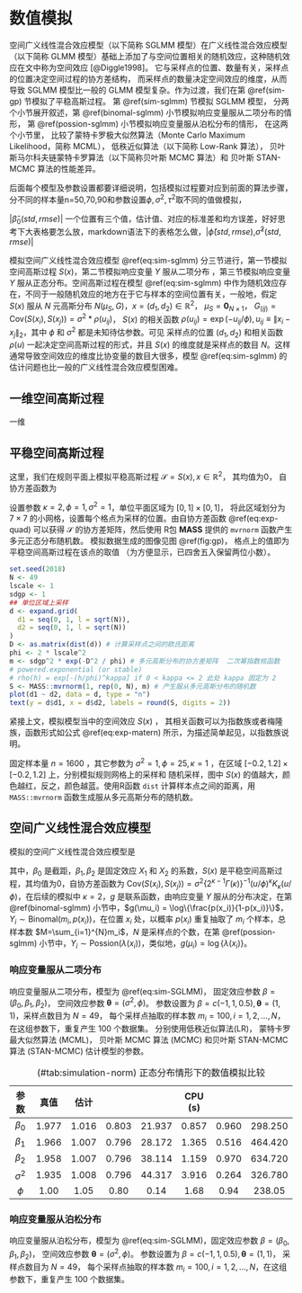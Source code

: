 # 数值模拟 {#simulations}

空间广义线性混合效应模型（以下简称 SGLMM 模型）在广义线性混合效应模型（以下简称 GLMM 模型）基础上添加了与空间位置相关的随机效应，这种随机效应在文中称为空间效应 [@Diggle1998]。 它与采样点的位置、数量有关，采样点的位置决定空间过程的协方差结构， 而采样点的数量决定空间效应的维度，从而导致 SGLMM 模型比一般的 GLMM 模型复杂。作为过渡，我们在第 \@ref(sim-gp) 节模拟了平稳高斯过程。 第 \@ref(sim-sglmm) 节模拟 SGLMM 模型， 分两个小节展开叙述，第 \@ref(binomal-sglmm) 小节模拟响应变量服从二项分布的情形，  第 \@ref(possion-sglmm) 小节模拟响应变量服从泊松分布的情形， 在这两个小节里， 比较了蒙特卡罗极大似然算法（Monte Carlo Maximum Likelihood，简称 MCML）， 低秩近似算法（以下简称 Low-Rank 算法）， 贝叶斯马尔科夫链蒙特卡罗算法（以下简称贝叶斯 MCMC 算法）和 贝叶斯 STAN-MCMC 算法的性能差异。

后面每个模型及参数设置都要详细说明，包括模拟过程要对应到前面的算法步骤，分不同的样本量n=50,70,90和参数设置$\phi,\sigma^2,\tau^2$取不同的值做模拟，

|$\hat\beta_0(std,rmse)$| 一个位置有三个值，估计值、对应的标准差和均方误差，好好思考下大表格要怎么放，markdown语法下的表格怎么做，|$\hat\phi(std,rmse)$,$\hat\sigma^2(std,rmse)$|

模拟空间广义线性混合效应模型 \@ref(eq:sim-sglmm) 分三节进行，第一节模拟空间高斯过程 $S(x)$，第二节模拟响应变量 $Y$ 服从二项分布 ，第三节模拟响应变量 $Y$ 服从正态分布。空间高斯过程在模型 \@ref(eq:sim-sglmm) 中作为随机效应存在，不同于一般随机效应的地方在于它与样本的空间位置有关，一般地，假定 $S(x)$ 服从 $N$ 元高斯分布 $N(\mu_{S},G)$，$x = (d_1,d_2) \in \mathbb{R}^2$， $\mu_{S} = \mathbf{0}_{N\times1}$， $G_{(ij)} = \mathrm{Cov}(S(x_i),S(x_j))=\sigma^2*\rho(u_{ij})$， $S(x)$ 的相关函数 $\rho(u_{ij}) = \exp(-u_{ij}/\phi), u_{ij} \equiv \|x_{i}-x_{j}\|_2$，其中 $\phi$ 和 $\sigma^2$ 都是未知待估参数。可见
采样点的位置 $(d_1,d_2)$ 和相关函数 $\rho(u)$ 一起决定空间高斯过程的形式，并且 $S(x)$ 的维度就是采样点的数目 $N$。这样通常导致空间效应的维度比协变量的数目大很多，模型 \@ref(eq:sim-sglmm) 的估计问题也比一般的广义线性混合效应模型困难。

\begin{equation}
g(\mu_i) = d(x_i)'\beta + S(x_i) + Z_i (\#eq:sim-sglmm)
\end{equation}

## 一维空间高斯过程

一维



## 平稳空间高斯过程 {#sim-gp}

这里，我们在规则平面上模拟平稳高斯过程 $\mathcal{S} = S(x), x \in \mathbb{R}^2$， 其均值为0， 自协方差函数为

\begin{equation}
\mathrm{Cov}(S(x_i),S(x_j)) = \sigma^2\exp\big\{-\big( \frac{ \| x_{i} - x_{j} \|_{2}}{\sqrt{2}\phi}\big)^{\kappa}\big\}  (\#eq:exp-quad)
\end{equation}

\noindent 设置参数 $\kappa = 2,\phi=1,\sigma^2=1$，单位平面区域为 $[0,1]\times[0,1]$， 将此区域划分为 $7\times 7$ 的小网格，设置每个格点为采样的位置。由自协方差函数 \@ref(eq:exp-quad) 可以获得 $\mathcal{S}$ 的协方差矩阵，然后使用 R包 **MASS** 提供的 `mvrnorm` 函数产生多元正态分布随机数。 模拟数据生成的图像见图 \@ref(fig:gp)， 格点上的值即为平稳空间高斯过程在该点的取值 （为方便显示，已四舍五入保留两位小数）。

```r
set.seed(2018)
N <- 49
lscale <- 1
sdgp <- 1
## 单位区域上采样
d <- expand.grid(
  d1 = seq(0, 1, l = sqrt(N)),
  d2 = seq(0, 1, l = sqrt(N))
)
D <- as.matrix(dist(d)) # 计算采样点之间的欧氏距离
phi <- 2 * lscale^2
m <- sdgp^2 * exp(-D^2 / phi) # 多元高斯分布的协方差矩阵  二次幂指数核函数
# powered.exponential (or stable)
# rho(h) = exp[-(h/phi)^kappa] if 0 < kappa <= 2 此处 kappa 固定为 2
S <- MASS::mvrnorm(1, rep(0, N), m) # 产生服从多元高斯分布的随机数
plot(d1 ~ d2, data = d, type = "n")
text(y = d$d1, x = d$d2, labels = round(S, digits = 2))
```

紧接上文，模拟模型当中的空间效应 $S(x)$ ， 其相关函数可以为指数族或者梅隆族，函数形式如公式 \@ref(eq:exp-matern) 所示，为描述简单起见，以指数族说明。

\begin{equation}
\rho(u) =
\begin{cases}
\exp(-(u/\phi)^{\kappa}) & \text{指数族}\\
\{2^{\kappa -1}\Gamma(\kappa)\}^{-1}(u/\phi)^{\kappa}\mathcal{K}_{\kappa}(u/\phi) & \text{梅隆族}
\end{cases} (\#eq:exp-matern)
\end{equation}

\noindent 固定样本量 $n=1600$ ，其它参数为 $\sigma^2=1,\phi=25,\kappa=1$ ，在区域 $[-0.2,1.2]\times [-0.2,1.2]$ 上，分别模拟规则网格上的采样和 随机采样，图中 $S(x)$ 的值越大，颜色越红，反之，颜色越蓝。使用R函数 `dist` 计算样本点之间的距离，用 `MASS::mvrnorm` 函数生成服从多元高斯分布的随机数。

## 空间广义线性混合效应模型 {#sim-sglmm}

模拟的空间广义线性混合效应模型是

\begin{equation}
g(\mu_i) = \beta_{0} + \beta_{1} * X_{1} + \beta_{2} * X_{2} + S(x) (\#eq:sim-SGLMM)
\end{equation}

\noindent 其中，$\beta_0$ 是截距，$\beta_{1},\beta_{2}$ 是固定效应 $X_{1}$ 和 $X_{2}$ 的系数，$S(x)$ 是平稳空间高斯过程，其均值为0，自协方差函数为 $\mathrm{Cov}(S(x_i),S(x_j)) = \sigma^2 \big\{2^{\kappa-1}\Gamma(\kappa)\big\}^{-1}(u/\phi)^{\kappa}K_{\kappa}(u/\phi)$，在后续的模拟中 $\kappa = 2$，$g$ 是联系函数，由响应变量 $Y$ 服从的分布决定，在第 \@ref(binomal-sglmm) 小节中，$g(\mu_i) = \log\{\frac{p(x_i)}{1-p(x_i)}\}$，$Y_{i} \sim \mathrm{Binomal}(m_{i},p(x_{i}))$，在位置 $x_i$ 处，以概率 $p(x_i)$ 重复抽取了 $m_i$ 个样本，总样本数 $M=\sum_{i=1}^{N}m_i$，$N$ 是采样点的个数，在第 \@ref(possion-sglmm) 小节中，$Y_i \sim \mathrm{Possion}(\lambda(x_{i}))$，类似地，$g(\mu_i) = \log\{\lambda(x_{i})\}$。

### 响应变量服从二项分布 {#binomal-sglmm}

响应变量服从二项分布，模型为 \@ref(eq:sim-SGLMM)， 固定效应参数 $\beta = (\beta_0,\beta_1,\beta_2)$， 空间效应参数 $\boldsymbol{\theta} = (\sigma^2,\phi)$。 参数设置为 $\beta = c(-1,1,0.5), \boldsymbol{\theta} = (1,1)$，采样点数目为 $N=49$， 每个采样点抽取的样本数 $m_i = 100,i = 1,2,\ldots,N$，在这组参数下，重复产生 100 个数据集。 分别使用低秩近似算法(LR)， 蒙特卡罗最大似然算法 (MCML)， 贝叶斯 MCMC 算法 (MCMC) 和贝叶斯 STAN-MCMC 算法 (STAN-MCMC) 估计模型的参数。


Table: (\#tab:simulation-norm) 正态分布情形下的数值模拟比较

|    参数       | 真值 |  估计  |    | | CPU (s) |
| :----------------: | :----------------: | :----------------: | :----------------: | :-----------: | :---------------: | :-------------: | :----------------: |
| $\beta_{0}$   | 1.977 | 1.016 | 0.803 | 21.937 | 0.857 | 0.960 | 298.250 |
| $\beta_{1}$   | 1.966 | 1.007 | 0.796 | 28.172 | 1.365 | 0.516 | 464.420 |
| $\beta_{2}$   | 1.958 | 1.007 | 0.796 | 38.114 | 1.159 | 0.970 | 634.720 |
| $\sigma^2$    | 1.935 | 1.008 | 0.796 | 44.317 | 3.916 | 0.264 | 326.780 |
| $\phi$        | 1.00  | 1.05  | 0.80  | 0.14   |  1.68 | 0.94  | 238.05  |

<!-- \begin{table}[!h] -->
<!-- \begin{center} -->
<!-- \caption{ 100个数据集的模拟结果：估计，标准差和估计的均方误差 \label{tab:binomal-LRvsMCML}} -->
<!-- \setlength{\tabcolsep}{2pt} -->
<!-- \vspace{0.1in} -->

<!-- \begin{tabular}{lcccccccccc} -->
<!--  \hline -->
<!--   参数 &  真值 & \multicolumn{3}{c}{LR8$^*$} & \multicolumn{3}{c}{LR16$^*$} &  -->
<!--  \multicolumn{3}{c}{MCML} \\ -->
<!--   \cmidrule(r){3-5}  \cmidrule(r){6-8} \cmidrule(r){9-11} -->
<!--  \noalign{\smallskip}  -->
<!--                 &      & 估计   & 标准差 & 均方误差 & 估计   & 标准差 & 均方误差   & 估计  & 标准差 & 均方误差 \\  -->
<!--    \hline -->
<!--    $\beta_{0}$  & -1.0 & -1.837 & 0.118  &  0.592   & -1.259 & 0.126  & 0.110      & -1.086 & 0.294   &  0.103 \\  -->
<!--    $\beta_{1}$  & 1.0  & 1.143  & 0.071  &  0.133   & 1.291  & 0.073  & 0.063      & 0.989  & 0.072   &  0.049 \\  -->
<!--    $\beta_{2}$  & 0.5  & 0.413  & 0.025  &  0.073   & 0.241  & 0.026  & 0.014      & 0.339  & 0.012   &  0.012 \\  -->
<!--    $\sigma^2$   & 1.0  & 0.528  & 0.177  &  4.060   & 0.499  & 0.090  & 0.060      & 0.268  & 0.405   &  0.013 \\  -->
<!--    $\phi$       & 1.0  & 0.478  & 0.052  &  0.131   & 0.110  & 0.041  & 0.007      & 0.073  & 0.167   &  0.007 \\  -->
<!--    \hline -->
<!--  \end{tabular} -->
<!-- \end{center} -->
<!-- \vspace{0.05in} -->

<!-- * LR8/LR16：低秩近似算法分别使用 $8\times 8$ 和 $16\times 16$ 个采样点， -->

<!-- \end{table} -->


<!-- \begin{table} -->
<!-- \begin{center} -->
<!-- \caption{ 100 个数据集的模拟结果：估计，标准差和估计的均方误差 \label{tab:binomal-MCMCvsSTAN}} -->
<!-- \setlength{\tabcolsep}{2pt} -->
<!-- \vspace{0.1in} -->

<!-- \begin{tabular}{lccccccc} -->
<!--  \hline -->
<!--   参数 &  真值 & \multicolumn{3}{c}{贝叶斯MCMC} & \multicolumn{3}{c}{贝叶斯STAN-MCMC}  \\ -->
<!--   \cmidrule(r){3-5}  \cmidrule(r){6-8}  -->
<!--  \noalign{\smallskip}  -->
<!--                 &     & 估计  & 标准差 & 均方误差 & 估计  & 标准差 & 均方误差 \\  -->
<!--    \hline -->
<!--    $\beta_{0}$  & -1.0 & -1.239 & 0.848 &  0.777   & -1.225 & 0.248  & 0.112      \\  -->
<!--    $\beta_{1}$  & 1.0  & 0.985 & 0.052  &  2.941e-03   & 1.026  & 0.054  & 3.607e-03      \\  -->
<!--    $\beta_{2}$  & 0.5  & 0.519 & 0.019  &  7.422e-04   & 0.503  & 0.016  & 2.649e-04      \\  -->
<!--    $\sigma^2$   & 1.0  & 0.803 & 0.521  &  0.310   & 0.322  & 0.283  & 0.540      \\  -->
<!--    $\phi$       & 1.0  & 0.182 & 0.069  &  0.673   & 0.514  & 0.322  & 0.341      \\  -->
<!--    \hline -->
<!--  \end{tabular} -->
<!-- \end{center} -->
<!-- \end{table} -->

### 响应变量服从泊松分布 {#possion-sglmm}

响应变量服从泊松分布，模型为 \@ref(eq:sim-SGLMM)，固定效应参数 $\beta = (\beta_0, \beta_1, \beta_2)$， 空间效应参数 $\boldsymbol{\theta} = (\sigma^2,\phi)$。 参数设置为 $\beta = c(-1,1,0.5), \boldsymbol{\theta} = (1,1)$， 采样点数目为 $N=49$， 每个采样点抽取的样本数 $m_i = 100,i = 1,2,\ldots,N$，在这组参数下，重复产生 100 个数据集。

<!-- \begin{table} -->
<!-- \begin{center} -->
<!-- \caption{ 100个数据集的模拟结果：估计，标准差和估计的均方误差 \label{tab:possion-LRvsMCML}} -->
<!-- \setlength{\tabcolsep}{2pt} -->
<!-- \vspace{0.1in} -->

<!-- \begin{tabular}{lcccccccccc} -->
<!--  \hline -->
<!--   参数 &  真值 & \multicolumn{3}{c}{LR8} & \multicolumn{3}{c}{LR16} &  -->
<!--  \multicolumn{3}{c}{MCML} \\ -->
<!--   \cmidrule(r){3-5}  \cmidrule(r){6-8} \cmidrule(r){9-11} -->
<!--  \noalign{\smallskip}  -->
<!--                 &     & 估计  & 标准差 & 均方误差 & 估计  & 标准差 & 均方误差 & 估计  & 标准差 & 均方误差 \\  -->
<!--    \hline -->
<!--    $\beta_{0}$  & -1.0 & -1.837 & 0.118  &  0.592   & -1.259 & 0.126  & 0.110      & -1.086 & 0.294   &  0.103 \\  -->
<!--    $\beta_{1}$  & 1.0  & 1.143  & 0.071  &  0.133   & 1.291  & 0.073  & 0.063      & 0.989  & 0.072   &  0.049 \\  -->
<!--    $\beta_{2}$  & 0.5  & 0.413  & 0.025  &  0.073   & 0.241  & 0.026  & 0.014      & 0.339  & 0.012   &  0.012 \\  -->
<!--    $\sigma^2$   & 1.0  & 0.528  & 0.177  &  4.060   & 0.499  & 0.090  & 0.060      & 0.268  & 0.405   &  0.013 \\  -->
<!--    $\phi$       & 1.0  & 0.478  & 0.052  &  0.131   & 0.110  & 0.041  & 0.007      & 0.073  & 0.167   &  0.007 \\  -->
<!--    \hline -->
<!--  \end{tabular} -->
<!-- \end{center} -->
<!-- \end{table} -->


<!-- \begin{table} -->
<!-- \begin{center} -->
<!-- \caption{ 100个数据集的模拟结果：估计，标准差和估计的均方误差 \label{tab:possion-MCMCvsSTAN}} -->
<!-- \setlength{\tabcolsep}{2pt} -->
<!-- \vspace{0.1in} -->

<!-- \begin{tabular}{lccccccc} -->
<!--  \hline -->
<!--   参数 &  真值 & \multicolumn{3}{c}{贝叶斯MCMC} & \multicolumn{3}{c}{贝叶斯STAN-MCMC}  \\ -->
<!--   \cmidrule(r){3-5}  \cmidrule(r){6-8}  -->
<!--  \noalign{\smallskip}  -->
<!--                 &     & 估计  & 标准差 & 均方误差 & 估计  & 标准差 & 均方误差 \\  -->
<!--    \hline -->
<!--    $\beta_{0}$  & -1.0 & -5.430 & 0.562  &  1.994   & -2.060 & 0.825  & 1.805    \\  -->
<!--    $\beta_{1}$  & 1.0  & 0.942 & 0.082  &  0.110   & 1.113  & 0.311  & 0.109    \\  -->
<!--    $\beta_{2}$  & 0.5  & 0.591 & 0.039  &  0.992   & 0.563  & 0.066  & 8.463e-03     \\  -->
<!--    $\sigma^2$   & 1.0  & 0.415 & 0.264  &  0.412   & 0.830  & 0.497  & 0.276    \\  -->
<!--    $\phi$       & 1.0  & 0.514 & 0.492  &  0.478   & 0.392  & 0.223  & 0.418    \\  -->
<!--    \hline -->
<!--  \end{tabular} -->
<!-- \end{center} -->
<!-- \end{table} -->
